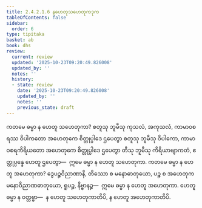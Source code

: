 ```yaml
---
title: 2.4.2.1.6 နဟေတုသဟေတုကဒုက
tableOfContents: false
sidebar:
  order: 6
type: tipitaka
basket: ab
book: dhs
review:
  current: review
  updated: '2025-10-23T09:20:49.826008'
  updated_by: ''
  notes: ''
  history:
  - state: review
    date: '2025-10-23T09:20:49.826008'
    updated_by: ''
    notes: ''
    previous_state: draft
---
```



<ReviewStatus review={frontmatter.review} showDetails={true} />

<HypothesisAnnotation frontmatter={frontmatter} />

<DynamicBreadcrumb />

<Division number="1451" book="dhs" e="ch" v="29" p="276">

<Paragraph number="2161" book="dhs">
ကတမေ ဓမ္မာ န ဟေတူ သဟေတုကာ? စတူသု ဘူမီသု ကုသလံ, အကုသလံ, ကာမာဝစရဿ ဝိပါကတော အဟေတုကေ စိတ္တုပ္ပါဒေ ဌပေတွာ စတူသု ဘူမီသု ဝိပါကော, ကာမာဝစရကိရိယတော အဟေတုကေ စိတ္တုပ္ပါဒေ ဌပေတွာ တီသု ဘူမီသု ကိရိယာဗျာကတံ, ဧတ္ထုပ္ပန္နေ ဟေတူ ဌပေတွာ—  ဣမေ ဓမ္မာ န ဟေတူ သဟေတုကာ.
</Paragraph>

</Division>
<Division number="1452" book="dhs" e="ch" v="29" p="276">

<Paragraph number="2162" book="dhs">
ကတမေ ဓမ္မာ န ဟေတူ အဟေတုကာ? ဒွေပဉ္စဝိညာဏာနိ, တိဿော စ မနောဓာတုယော, ပဉ္စ စ အဟေတုကမနောဝိညာဏဓာတုယော, ရူပဉ္စ, နိဗ္ဗာနဉ္စ—  ဣမေ ဓမ္မာ န ဟေတူ အဟေတုကာ. ဟေတူ ဓမ္မာ န ဝတ္တဗ္ဗာ—  န ဟေတူ သဟေတုကာတိပိ, န ဟေတူ အဟေတုကာတိပိ.
</Paragraph>
</Division>